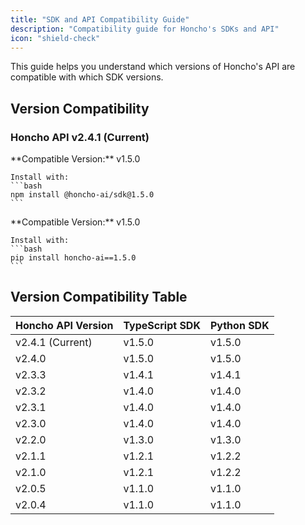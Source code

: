 ```yaml
---
title: "SDK and API Compatibility Guide"
description: "Compatibility guide for Honcho's SDKs and API"
icon: "shield-check"
---
```


This guide helps you understand which versions of Honcho's API are compatible with which SDK versions.

## Version Compatibility

### Honcho API v2.4.1 (Current)

<CardGroup cols={2}>
  <Card title="TypeScript SDK" icon="js">
    **Compatible Version:** v1.5.0

    Install with:
    ```bash
    npm install @honcho-ai/sdk@1.5.0
    ```
  </Card>
  <Card title="Python SDK" icon="python">
    **Compatible Version:** v1.5.0

    Install with:
    ```bash
    pip install honcho-ai==1.5.0
    ```
  </Card>
</CardGroup>



## Version Compatibility Table

| Honcho API Version | TypeScript SDK | Python SDK |
|-------------------|---------------|------------|
| v2.4.1 (Current) | v1.5.0 | v1.5.0 |
| v2.4.0 | v1.5.0 | v1.5.0 |
| v2.3.3 | v1.4.1 | v1.4.1 |
| v2.3.2 | v1.4.0 | v1.4.0 |
| v2.3.1 | v1.4.0 | v1.4.0 |
| v2.3.0 | v1.4.0 | v1.4.0 |
| v2.2.0 | v1.3.0 | v1.3.0 |
| v2.1.1 | v1.2.1 | v1.2.2 |
| v2.1.0 | v1.2.1 | v1.2.2 |
| v2.0.5 | v1.1.0 | v1.1.0 |
| v2.0.4 | v1.1.0 | v1.1.0 |
